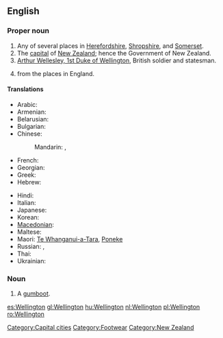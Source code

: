 {{wikipedia}}
==English==

===Proper noun===
{{en-proper noun}}

# Any of several places in [[Herefordshire]], [[Shropshire]], and [[Somerset]].
# The [[capital]] of [[New Zealand]]; hence the Government of New Zealand.
# [[w:Arthur Wellesley, 1st Duke of Wellington|Arthur Wellesley, 1st Duke of Wellington]], British soldier and statesman.
# {{surname|[[habitational]]|from=Old English|dot=}} from the places in England.

====Translations====
{{trans-top|capital of New Zealand}}
* Arabic: {{t|ar|ويلنجتون|m|tr=Welington|sc=Arab}}
* Armenian: {{t|hy|Վելինգտոն|tr=Velington|sc=Armn}}
* Belarusian: {{t|be|Велінгтон|m|tr=Velinhtón|sc=Cyrl}}
* Bulgarian: {{t|bg|Уелингтън|m|tr=Uélingtǎn|sc=Cyrl}}
* Chinese:
*: Mandarin: {{t|zh|惠靈頓|tr=Werinton|sc=Hani}},  {{t|zh|惠灵顿|tr=Huìlíngdùn|sc=Hani}}
* French: {{t-|fr|Wellington}}
* Georgian: {{t|ka|ველინგტონი|sc=Geor}}
* Greek: {{t|el|Ουέλλινγκτον|tr=Uélington|sc=Grek}}
* Hebrew: {{t|he|ולינגטון|sc=Hebr}}
{{trans-mid}}
* Hindi: {{t|hi|वेलिंग्टन|sc=Deva}}
* Italian: {{t-|it|Wellington}}
* Japanese: {{t|ja|ウェリントン|tr=Werinton|sc=Jpan}}
* Korean: {{t|ko|웰링턴|sc=Kore}}
* [[Macedonian]]: {{t-|mk|Велингтон|m|tr=Vélington|sc=Cyrl|xs=Macedonian}}
* Maltese: {{t-|mt|Wellington|xs=Maltese}}
* Maori: [[Te Whanganui-a-Tara]], [[Poneke]]
* Russian: {{t|ru|Веллингтон|m|tr=Véllington, Vellingtón|sc=Cyrl}},  {{t|ru|Уэллингтон|m|tr=Uéllington, Wéllington|sc=Cyrl}}
* Thai: {{t|th|เวลลิงตัน|sc=Thai}}
* Ukrainian: {{t|uk|Веллінгтон|m|tr=Véllinhton, Vellinhtón|sc=Cyrl}}
{{trans-bottom}}

===Noun===
{{en-noun}}

# A [[gumboot]].

[[Category:Capital cities]]
[[Category:Footwear]]
[[Category:New Zealand]]

[[es:Wellington]]
[[gl:Wellington]]
[[hu:Wellington]]
[[nl:Wellington]]
[[pl:Wellington]]
[[ro:Wellington]]